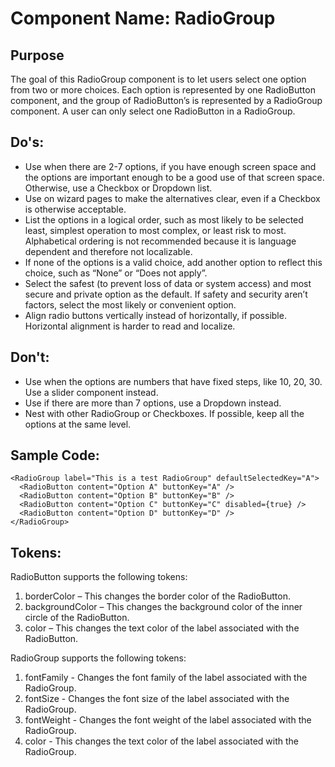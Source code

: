 # Component Name: RadioGroup

## Purpose
The goal of this RadioGroup component is to let users select one option from two or more choices. Each option is represented by one RadioButton component, and the group of RadioButton’s is represented by a RadioGroup component. A user can only select one RadioButton in a RadioGroup.

## Do's:
  - Use when there are 2-7 options, if you have enough screen space and the options are important enough to be a good use of that screen space. Otherwise, use a Checkbox or Dropdown list.
  - Use on wizard pages to make the alternatives clear, even if a Checkbox is otherwise acceptable.
  - List the options in a logical order, such as most likely to be selected least, simplest operation to most complex, or least risk to most. Alphabetical ordering is not recommended because it is language dependent and therefore not localizable.
  - If none of the options is a valid choice, add another option to reflect this choice, such as “None” or “Does not apply”.
  - Select the safest (to prevent loss of data or system access) and most secure and private option as the default. If safety and security aren’t factors, select the most likely or convenient option.
  - Align radio buttons vertically instead of horizontally, if possible. Horizontal alignment is harder to read and localize.

## Don't:
  -	Use when the options are numbers that have fixed steps, like 10, 20, 30. Use a slider component instead.
  -	Use if there are more than 7 options, use a Dropdown instead.
  -	Nest with other RadioGroup or Checkboxes. If possible, keep all the options at the same level.

## Sample Code:
```
<RadioGroup label="This is a test RadioGroup" defaultSelectedKey="A">
  <RadioButton content="Option A" buttonKey="A" />
  <RadioButton content="Option B" buttonKey="B" />
  <RadioButton content="Option C" buttonKey="C" disabled={true} />
  <RadioButton content="Option D" buttonKey="D" />
</RadioGroup>
```

## Tokens:
RadioButton supports the following tokens:
  1.	borderColor – This changes the border color of the RadioButton.
  2.	backgroundColor – This changes the background color of the inner circle of the RadioButton.
  3.	color – This changes the text color of the label associated with the RadioButton.
  
RadioGroup supports the following tokens:
  1.  fontFamily - Changes the font family of the label associated with the RadioGroup.
  2.  fontSize - Changes the font size of the label associated with the RadioGroup.
  3.  fontWeight - Changes the font weight of the label associated with the RadioGroup.
  4.  color - This changes the text color of the label associated with the RadioGroup.
